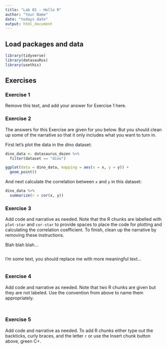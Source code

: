 ```yaml
---
title: "Lab 01 - Hello R"
author: "Your Name"
date: "todays date"
output: html_document
---
```


## Load packages and data

```r
library(tidyverse) 
library(datasauRus)
library(usethis)
```

## Exercises

### Exercise 1

Remove this text, and add your answer for Exercise 1 here.

### Exercise 2

The answers for this Exercise are given for you below. But you should clean up some of the narrative so that it only includes what you want to turn in.

First let's plot the data in the dino dataset:

```r
dino_data <- datasaurus_dozen %>%
  filter(dataset == "dino")

ggplot(data = dino_data, mapping = aes(x = x, y = y)) +
  geom_point()
```

And next calculate the correlation between `x` and `y` in this dataset:

```r
dino_data %>%
  summarize(r = cor(x, y))
```

### Exercise 3

Add code and narrative as needed. Note that the R chunks are labelled with `plot-star` and `cor-star` to provide spaces to place the code for plotting and calculating the correlation coefficient. To finish, clean up the narrative by removing these instructions.

Blah blah blah...

```r

```

I'm some text, you should replace me with more meaningful text...

```r

```

### Exercise 4

Add code and narrative as needed. Note that two R chunks are given but they are not labeled. Use the convention from above to name them appropriately.

```r

```

```r

```

### Exercise 5

Add code and narrative as needed. To add R chunks either type out the backticks, curly braces, and the letter `r` or use the Insert chunk button above, green C+.
